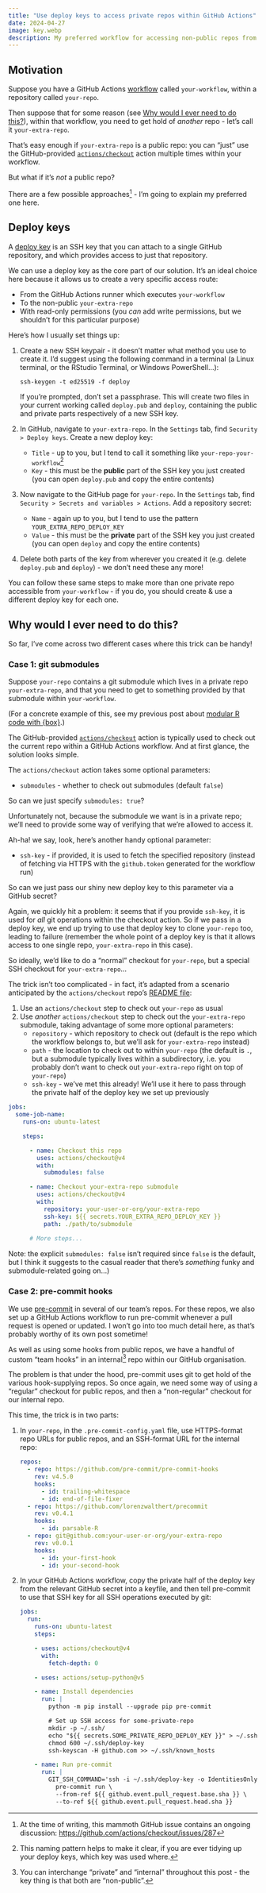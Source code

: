 ```yaml
---
title: "Use deploy keys to access private repos within GitHub Actions"
date: 2024-04-27
image: key.webp
description: My preferred workflow for accessing non-public repos from within GitHub Actions
---
```


## Motivation

Suppose you have a GitHub Actions [workflow](https://docs.github.com/en/actions/using-workflows/about-workflows) called `your-workflow`, within a repository called `your-repo`.

Then suppose that for some reason (see [Why would I ever need to do this?](#why-would-i-ever-need-to-do-this)), within that workflow, you need to get hold of _another_ repo - let's call it `your-extra-repo`.

That's easy enough if `your-extra-repo` is a public repo: you can "just" use the GitHub-provided [`actions/checkout`](https://github.com/actions/checkout) action multiple times within your workflow.

But what if it's _not_ a public repo?

There are a few possible approaches[^approaches] - I'm going to explain my preferred one here.

[^approaches]: At the time of writing, this mammoth GitHub issue contains an ongoing discussion: <https://github.com/actions/checkout/issues/287>


## Deploy keys

A [deploy key](https://docs.github.com/en/authentication/connecting-to-github-with-ssh/managing-deploy-keys#deploy-keys) is an SSH key that you can attach to a single GitHub repository, and which provides access to just that repository.

We can use a deploy key as the core part of our solution. It's an ideal choice here because it allows us to create a very specific access route:

* From the GitHub Actions runner which executes `your-workflow`
* To the non-public `your-extra-repo`
* With read-only permissions (you _can_ add write permissions, but we shouldn't for this particular purpose)

Here's how I usually set things up:

1. Create a new SSH keypair - it doesn't matter what method you use to create it. I'd suggest using the following command in a terminal (a Linux terminal, or the RStudio Terminal, or Windows PowerShell...):
   ```console
   ssh-keygen -t ed25519 -f deploy
   ```
   If you're prompted, don't set a passphrase. This will create two files in your current working called `deploy.pub` and `deploy`, containing the public and private parts respectively of a new SSH key.
   
2. In GitHub, navigate to `your-extra-repo`. In the `Settings` tab, find `Security > Deploy keys`. Create a new deploy key:
   * `Title` - up to you, but I tend to call it something like `your-repo-your-workflow`[^name_pattern]
   * `Key` - this must be the **public** part of the SSH key you just created (you can open `deploy.pub` and copy the entire contents)

3. Now navigate to the GitHub page for `your-repo`. In the `Settings` tab, find `Security > Secrets and variables > Actions`. Add a repository secret:
   * `Name` - again up to you, but I tend to use the pattern `YOUR_EXTRA_REPO_DEPLOY_KEY`
   * `Value` - this must be the **private** part of the SSH key you just created (you can open `deploy` and copy the entire contents)

4. Delete both parts of the key from wherever you created it (e.g. delete `deploy.pub` and `deploy`) - we don't need these any more!


[^name_pattern]: This naming pattern helps to make it clear, if you are ever tidying up your deploy keys, which key was used where.


You can follow these same steps to make more than one private repo accessible from `your-workflow` - if you do, you should create & use a different deploy key for each one.



## Why would I ever need to do this?

So far, I've come across two different cases where this trick can be handy!


### Case 1: git submodules

Suppose `your-repo` contains a git submodule which lives in a private repo `your-extra-repo`, and that you need to get to something provided by that submodule within `your-workflow`.

(For a concrete example of this, see my previous post about [modular R code with {box}](../2024-04-16-modular-r-code-for-analytical-projects-with-box/index.qmd).)

The GitHub-provided [`actions/checkout`](https://github.com/actions/checkout) action is typically used to check out the current repo within a GitHub Actions workflow. And at first glance, the solution looks simple.

The `actions/checkout` action takes some optional parameters:

  * `submodules` - whether to check out submodules (default `false`)

So can we just specify `submodules: true`?

Unfortunately not, because the submodule we want is in a private repo; we'll need to provide some way of verifying that we're allowed to access it.

Ah-ha! we say, look, here's another handy optional parameter:

  * `ssh-key` - if provided, it is used to fetch the specified repository (instead of fetching via HTTPS with the `github.token` generated for the workflow run)

So can we just pass our shiny new deploy key to this parameter via a GitHub secret?

Again, we quickly hit a problem: it seems that if you provide `ssh-key`, it is used for _all_ git operations within the checkout action. So if we pass in a deploy key, we end up trying to use that deploy key to clone `your-repo` too, leading to failure (remember the whole point of a deploy key is that it allows access to one single repo, `your-extra-repo` in this case).

So ideally, we'd like to do a "normal" checkout for `your-repo`, but a special SSH checkout for `your-extra-repo`...

The trick isn't too complicated - in fact, it's adapted from a scenario anticipated by the `actions/checkout` repo's [README file](https://github.com/actions/checkout/blob/main/README.md#Checkout-multiple-repos-private):

1. Use an `actions/checkout` step to check out `your-repo` as usual
2. Use _another_ `actions/checkout` step to check out the `your-extra-repo` submodule, taking advantage of some more optional parameters:
   * `repository` - which repository to check out (default is the repo which the workflow belongs to, but we'll ask for `your-extra-repo` instead)
   * `path` - the location to check out to within `your-repo` (the default is `.`, but a submodule typically lives within a subdirectory, i.e. you probably don't want to check out `your-extra-repo` right on top of `your-repo`)
   * `ssh-key` - we've met this already! We'll use it here to pass through the private half of the deploy key we set up previously


```yaml
jobs:
  some-job-name:
    runs-on: ubuntu-latest

    steps:

      - name: Checkout this repo
        uses: actions/checkout@v4
        with:
          submodules: false

      - name: Checkout your-extra-repo submodule
        uses: actions/checkout@v4
        with:
          repository: your-user-or-org/your-extra-repo
          ssh-key: ${{ secrets.YOUR_EXTRA_REPO_DEPLOY_KEY }}
          path: ./path/to/submodule
          
      # More steps...
```

Note: the explicit `submodules: false` isn't required since `false` is the default, but I think it suggests to the casual reader that there's _something_ funky and submodule-related going on...)



### Case 2: pre-commit hooks

We use [pre-commit](https://pre-commit.com/) in several of our team's repos. For these repos, we also set up a GitHub Actions workflow to run pre-commit whenever a pull request is opened or updated. I won't go into too much detail here, as that's probably worthy of its own post sometime!

As well as using some hooks from public repos, we have a handful of custom "team hooks" in an internal[^internal] repo within our GitHub organisation.

[^internal]: You can interchange "private" and "internal" throughout this post - the key thing is that both are "non-public".

The problem is that under the hood, pre-commit uses git to get hold of the various hook-supplying repos. So once again, we need some way of using a "regular" checkout for public repos, and then a "non-regular" checkout for our internal repo.

This time, the trick is in two parts:

1. In `your-repo`, in the `.pre-commit-config.yaml` file, use HTTPS-format repo URLs for public repos, and an SSH-format URL for the internal repo:
   ```yaml
   repos:
     - repo: https://github.com/pre-commit/pre-commit-hooks
       rev: v4.5.0
       hooks:
         - id: trailing-whitespace
         - id: end-of-file-fixer
     - repo: https://github.com/lorenzwalthert/precommit
       rev: v0.4.1
       hooks:
         - id: parsable-R
     - repo: git@github.com:your-user-or-org/your-extra-repo
       rev: v0.0.1
       hooks:
         - id: your-first-hook
         - id: your-second-hook
   ```
   
2. In your GitHub Actions workflow, copy the private half of the deploy key from the relevant GitHub secret into a keyfile, and then tell pre-commit to use that SSH key for all SSH operations executed by git:

   ```yaml
   jobs:
     run:
       runs-on: ubuntu-latest
       steps:
       
       - uses: actions/checkout@v4
         with:
           fetch-depth: 0
           
       - uses: actions/setup-python@v5
       
       - name: Install dependencies
         run: |
           python -m pip install --upgrade pip pre-commit
   
           # Set up SSH access for some-private-repo
           mkdir -p ~/.ssh/
           echo "${{ secrets.SOME_PRIVATE_REPO_DEPLOY_KEY }}" > ~/.ssh/deploy-key
           chmod 600 ~/.ssh/deploy-key
           ssh-keyscan -H github.com >> ~/.ssh/known_hosts
           
       - name: Run pre-commit
         run: |
           GIT_SSH_COMMAND='ssh -i ~/.ssh/deploy-key -o IdentitiesOnly=yes' \
             pre-commit run \
             --from-ref ${{ github.event.pull_request.base.sha }} \
             --to-ref ${{ github.event.pull_request.head.sha }}
   ```


